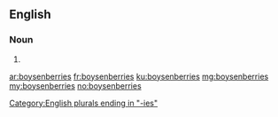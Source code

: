 ==English==

===Noun===
{{head|en|plural}}

# {{plural of|boysenberry|lang=en|nocat=1}}

[[Category:English plurals ending in "-ies"]]

[[ar:boysenberries]]
[[fr:boysenberries]]
[[ku:boysenberries]]
[[mg:boysenberries]]
[[my:boysenberries]]
[[no:boysenberries]]